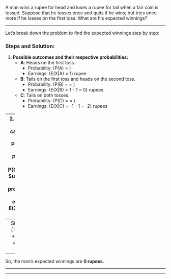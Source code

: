  A man wins a rupee for head and loses a rupee for tail when a fair coin is tossed. Suppose that he tosses once and quits if he wins; but tries once more if he losses on the first toss. What are his expected winnings?

---

Let's break down the problem to find the expected winnings step by step:

### Steps and Solution:

1. **Possible outcomes and their respective probabilities:**
   - **A**: Heads on the first toss. 
     - Probability: \(P(A) = \frac{1}{2}\) 
     - Earnings: \(E(X|A) = 1\) rupee
   - **B**: Tails on the first toss and heads on the second toss.
     - Probability: \(P(B) = \frac{1}{2} \times \frac{1}{2} = \frac{1}{4}\) 
     - Earnings: \(E(X|B) = 1 - 1 = 0\) rupees
   - **C**: Tails on both tosses.
     - Probability: \(P(C) = \frac{1}{2} \times \frac{1}{2} = \frac{1}{4}\) 
     - Earnings: \(E(X|C) = -1 - 1 = -2\) rupees

---
2. **Expected winnings calculation:**
   \[
   E(X) = P(A)E(X|A) + P(B)E(X|B) + P(C)E(X|C)
   \]
   Substituting the probabilities and earnings:
   \[
   E(X) = \left(\frac{1}{2} \times 1\right) + \left(\frac{1}{4} \times 0\right) + \left(\frac{1}{4} \times -2\right)
   \]

---
   Simplifying:
   \[
   E(X) = \frac{1}{2} + 0 + \left(\frac{-2}{4}\right)
   \]
   \[
   E(X) = \frac{1}{2} - \frac{1}{2}
   \]
   \[
   E(X) = 0
   \]

---
So, the man's expected winnings are **0 rupees**.

---


---
